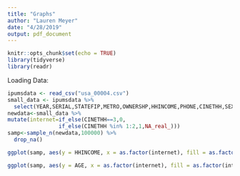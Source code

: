 ```yaml
---
title: "Graphs"
author: "Lauren Meyer"
date: "4/28/2019"
output: pdf_document
---
```


```r
knitr::opts_chunk$set(echo = TRUE)
library(tidyverse)
library(readr)
```

Loading Data:
```r
ipumsdata <- read_csv("usa_00004.csv")
small_data <- ipumsdata %>%
  select(YEAR,SERIAL,STATEFIP,METRO,OWNERSHP,HHINCOME,PHONE,CINETHH,SEX,AGE,RACE,EDUC,EMPSTAT,OCC,INCTOT,FTOTINC,DIFFEYE,TRANTIME)
newdata<-small_data %>%
mutate(internet=if_else(CINETHH==3,0,
                if_else(CINETHH %in% 1:2,1,NA_real_)))
samp<-sample_n(newdata,100000) %>%
  drop_na()
```

```r
ggplot(samp, aes(y = HHINCOME, x = as.factor(internet), fill = as.factor(internet)))+ geom_boxplot() + scale_fill_manual(values = c("red", "green")) + scale_y_continuous(limits = c(0,750000), name = "Household Income ($)") + theme(legend.position = "none") + scale_x_discrete(name = "Internet Access", labels = c("No","Yes")) + ggtitle("Internet Access by Household Income")
```

```r
ggplot(samp, aes(y = AGE, x = as.factor(internet), fill = as.factor(internet))) + geom_boxplot() + scale_fill_manual(values = c("red","green")) + scale_x_discrete(name = "Internet Access", labels = c("No","Yes")) + scale_y_continuous(name = "Age") + theme(legend.position = "none") + ggtitle("Internet Access by Age")

```

